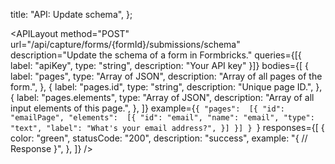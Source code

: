 
  title: "API: Update schema",
};

<APILayout
  method="POST"
  url="/api/capture/forms/{formId}/submissions/schema"
  description="Update the schema of a form in Formbricks."
  queries={[{ label: "apiKey", type: "string", description: "Your API key" }]}
  bodies={[
    {
      label: "pages",
      type: "Array of JSON",
      description: "Array of all pages of the form.",
    },
    {
      label: "pages.id",
      type: "string",
      description: "Unique page ID.",
    },
    {
      label: "pages.elements",
      type: "Array of JSON",
      description: "Array of all input elements of this page.",
    },
  ]}
  example={`{
  "pages": 
	[{
	  "id": "emailPage",
	  "elements": 
        [{
        "id": "email",
        "name": "email",
        "type": "text",
        "label": "What's your email address?",
		}]
	}]
}
`}
  responses={[
    {
      color: "green",
      statusCode: "200",
      description: "success",
      example: "{ // Response }",
    },
  ]}
/>

